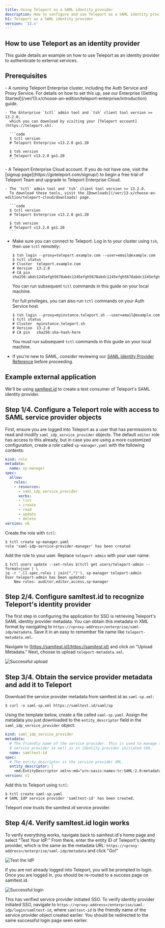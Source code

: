 ```yaml
---
title: Using Teleport as a SAML identity provider
description: How to configure and use Teleport as a SAML identity provider.
h1: Teleport as a SAML identity provider
version: '13.x'
---
```


## How to use Teleport as an identity provider

This guide details an example on how to use Teleport as an identity provider to
authenticate to external services.

## Prerequisites

<Tabs>
  <Tab title="Enterprise">
    - A running Teleport Enterprise cluster, including the Auth Service and Proxy Service. For
      details on how to set this up, see our Enterprise [Getting
      Started](/ver/13.x/choose-an-edition/teleport-enterprise/introduction) guide.

    - The Enterprise `tctl` admin tool and `tsh` client tool version >= 13.2.0,
      which you can download by visiting your [Teleport account](https://teleport.sh).

      ```code
      $ tctl version
      # Teleport Enterprise v13.2.0 go1.20

      $ tsh version
      # Teleport v13.2.0 go1.20
      ```
  </Tab>

  <Tab title="Teleport Enterprise Cloud">
    - A Teleport Enterprise Cloud account. If you do not have one, visit the [signup
      page](https://goteleport.com/signup/) to begin a free trial of Teleport Team
      and upgrade to Teleport Enterprise Cloud.

    - The `tctl` admin tool and `tsh` client tool version >= 13.2.0.
      To download these tools, visit the [Downloads](/ver/13.x/choose-an-edition/teleport-cloud/downloads) page.

      ```code
      $ tctl version
      # Teleport Enterprise v13.2.0 go1.20

      $ tsh version
      # Teleport v13.2.0 go1.20
      ```
  </Tab>
</Tabs>

- Make sure you can connect to Teleport. Log in to your cluster using `tsh`, then use `tctl`
  remotely:
  ```code
  $ tsh login --proxy=teleport.example.com --user=email@example.com
  $ tctl status
  # Cluster  teleport.example.com
  # Version  13.2.0
  # CA pin   sha256:abdc1245efgh5678abdc1245efgh5678abdc1245efgh5678abdc1245efgh5678
  ```
  You can run subsequent `tctl` commands in this guide on your local machine.

  For full privileges, you can also run `tctl` commands on your Auth Service host.
  ```code
  $ tsh login --proxy=myinstance.teleport.sh --user=email@example.com
  $ tctl status
  # Cluster  myinstance.teleport.sh
  # Version  13.2.0
  # CA pin   sha256:sha-hash-here
  ```
  You must run subsequent `tctl` commands in this guide on your local machine.
- If you're new to SAML, consider reviewing our [SAML Identity Provider
  Reference](/ver/13.x/access-controls/idps/saml-reference) before proceeding.

## Example external application

We'll be using [samltest.id](https://samltest.id/) to create a test consumer of
Teleport's SAML identity provider.

## Step 1/4. Configure a Teleport role with access to SAML service provider objects

First, ensure you are logged into Teleport as a user that has permissions
to read and modify `saml_idp_service_provider` objects. The default `editor` role
has access to this already, but in case you are using a more customized configuration,
create a role called `sp-manager.yaml` with the following contents:

```yaml
kind: role
metadata:
  name: sp-manager
spec:
  allow:
    rules:
    - resources:
      - saml_idp_service_provider
      verbs:
      - list
      - create
      - read
      - update
      - delete
version: v6
```

Create the role with `tctl`:

```code
$ tctl create sp-manager.yaml 
role 'saml-idp-service-provider-manager' has been created
```

Add the role to your user. Replace `teleport-admin` with your user name:

```code
$ tctl users update --set-roles $(tctl get users/teleport-admin --format=json | \
jq -r '.[].spec.roles | join(",")'), sp-manager teleport-admin
User teleport-admin has been updated:
	New roles: auditor,editor,access,sp-manager
```

## Step 2/4. Configure samltest.id to recognize Teleport's identity provider

The first step in configuring the application for SSO is retrieving Teleport's
SAML identity provider metadata. You can obtain this metadata in XML format by
navigating to `https://<proxy-address>/enterprise/saml-idp/metadata`. Save
it in an easy to remember file name like `teleport-metadata.xml`.

Navigate to [https://samltest.id](https://samltest.id) and click on "Upload Metadata." Next, choose to upload
`teleport-metadata.xml`.

![Successful upload](../../../../../assets/samltestid-0-successful-upload-94ab6ab462.png)

## Step 3/4. Obtain the service provider metadata and add it to Teleport

Download the service provider metadata from samltest.id as `saml-sp.xml`:

```code
$ curl -o saml-sp.xml https://samltest.id/saml/sp
```

Using the template below, create a file called `saml-sp.yaml`. Assign the
metadata you just downloaded to the `entity_descriptor` field in the
`saml_idp_service_provider` object:

```yaml
kind: saml_idp_service_provider
metadata:
  # The friendly name of the service provider. This is used to manage the
  # service provider as well as in identity provider initiated SSO.
  name: samltest-id
spec:
  # The entity_descriptor is the service provider XML.
  entity_descriptor: |
    <md:EntityDescriptor xmlns:md="urn:oasis:names:tc:SAML:2.0:metadata"...
version: v1
```

Add this to Teleport using `tctl`:

```code
$ tctl create saml-sp.yaml
# SAML IdP service provider 'samltest-id' has been created.
```

Teleport now trusts the samltest.id service provider.

## Step 4/4. Verify samltest.id login works

To verify everything works, navigate back to samltest.id's home page and select
"Test Your IdP." From there, enter the entity ID of Teleport's identity provider,
which is the same as the metadata URL: `https://<proxy-address>/enterprise/saml-idp/metadata`
and click "Go!"

![Test the IdP](../../../../../assets/samltestid-1-test-idp-1f7d208416.png)

If you are not already logged into Teleport, you will be prompted to login. Once you
are logged in, you should be re-routed to a success page on samltest.id.

![Successful login](../../../../../assets/samltestid-2-successful-login-5ec65ec4e2.png)

This has verified service provider initiated SSO. To verify identity provider initiated
SSO, navigate to `https://<proxy-address>/enterprise/saml-idp/login/samltest-id`,
where `samltest-id` is the friendly name of the service provider object created earlier.
You should be redirected to the same successful login page seen earlier.
